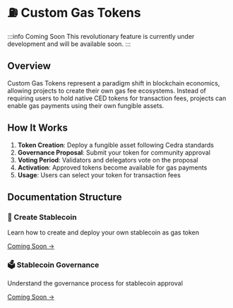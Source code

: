 # ⛽ Custom Gas Tokens

:::info Coming Soon
This revolutionary feature is currently under development and will be available soon.
:::

## Overview

Custom Gas Tokens represent a paradigm shift in blockchain economics, allowing projects to create their own gas fee ecosystems. Instead of requiring users to hold native CED tokens for transaction fees, projects can enable gas payments using their own fungible assets.

## How It Works

1. **Token Creation**: Deploy a fungible asset following Cedra standards
2. **Governance Proposal**: Submit your token for community approval
3. **Voting Period**: Validators and delegators vote on the proposal
4. **Activation**: Approved tokens become available for gas payments
5. **Usage**: Users can select your token for transaction fees

## Documentation Structure

<div className="grid grid-cols-1 md:grid-cols-2 gap-4 mt-4">
  <div className="border rounded-lg p-4">
    <h3>📝 Create Stablecoin</h3>
    <p>Learn how to create and deploy your own stablecoin as gas token</p>
    <a href="/gas-tokens/custom-gas-tokens">Coming Soon →</a>
  </div>

  <div className="border rounded-lg p-4">
    <h3>🗳️ Stablecoin Governance</h3>
    <p>Understand the governance process for stablecoin approval</p>
    <a href="/gas-tokens/governance">Coming Soon →</a>
  </div>
</div>

<style>{`
.grid {
  display: grid;
}
.grid-cols-1 {
  grid-template-columns: repeat(1, minmax(0, 1fr));
}
@media (min-width: 768px) {
  .md\\:grid-cols-2 {
    grid-template-columns: repeat(2, minmax(0, 1fr));
  }
}
.gap-4 {
  gap: 1rem;
}
.mt-4 {
  margin-top: 1rem;
}
.border {
  border: 1px solid var(--ifm-color-emphasis-300);
}
.rounded-lg {
  border-radius: 0.5rem;
}
.p-4 {
  padding: 1rem;
}
`}</style>